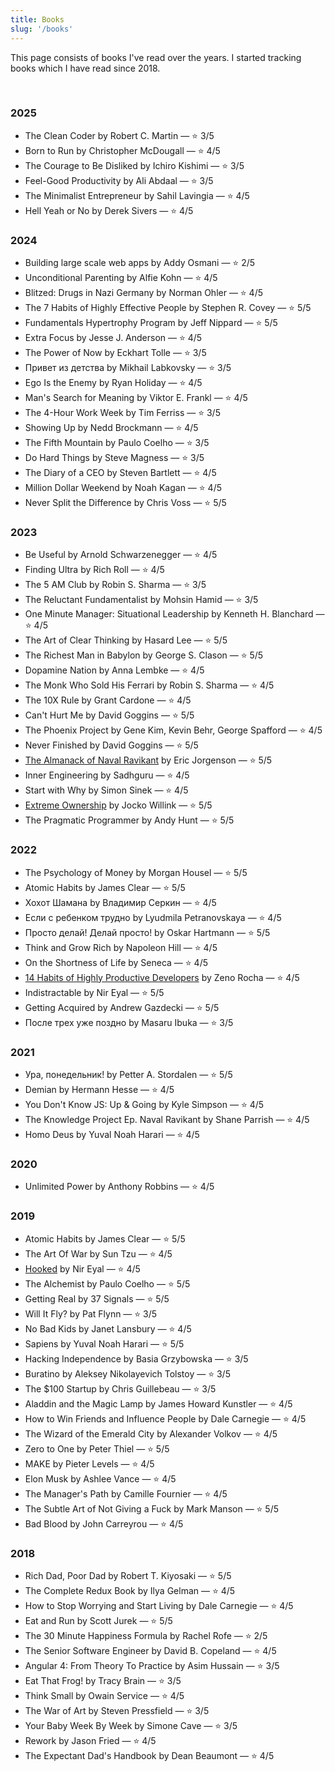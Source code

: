 ```yaml
---
title: Books
slug: '/books'
---
```


This page consists of books I've read over the years. I started tracking books which I have read since 2018.

<br />

### 2025

- The Clean Coder by Robert C. Martin — ⭐ 3/5
- Born to Run by Christopher McDougall — ⭐ 4/5
- The Courage to Be Disliked by Ichiro Kishimi — ⭐ 3/5
- Feel-Good Productivity by Ali Abdaal — ⭐ 3/5
- The Minimalist Entrepreneur by Sahil Lavingia — ⭐ 4/5
- Hell Yeah or No by Derek Sivers — ⭐ 4/5

### 2024

- Building large scale web apps by Addy Osmani — ⭐ 2/5
- Unconditional Parenting by Alfie Kohn — ⭐ 4/5
- Blitzed: Drugs in Nazi Germany by Norman Ohler — ⭐ 4/5
- The 7 Habits of Highly Effective People by Stephen R. Covey — ⭐ 5/5
- Fundamentals Hypertrophy Program by Jeff Nippard — ⭐ 5/5
- Extra Focus by Jesse J. Anderson — ⭐ 4/5
- The Power of Now by Eckhart Tolle — ⭐ 3/5
- Привет из детства by Mikhail Labkovsky — ⭐ 3/5
- Ego Is the Enemy by Ryan Holiday — ⭐ 4/5
- Man's Search for Meaning by Viktor E. Frankl — ⭐ 4/5
- The 4-Hour Work Week by Tim Ferriss — ⭐ 3/5
- Showing Up by Nedd Brockmann — ⭐ 4/5
- The Fifth Mountain by Paulo Coelho — ⭐ 3/5
- Do Hard Things by Steve Magness — ⭐ 3/5
- The Diary of a CEO by Steven Bartlett — ⭐ 4/5
- Million Dollar Weekend by Noah Kagan — ⭐ 4/5
- Never Split the Difference by Chris Voss — ⭐ 5/5

### 2023

- Be Useful by Arnold Schwarzenegger — ⭐ 4/5
- Finding Ultra by Rich Roll — ⭐ 4/5
- The 5 AM Club by Robin S. Sharma — ⭐ 3/5
- The Reluctant Fundamentalist by Mohsin Hamid — ⭐ 3/5
- One Minute Manager: Situational Leadership by Kenneth H. Blanchard — ⭐ 4/5
- The Art of Clear Thinking by Hasard Lee — ⭐ 5/5
- The Richest Man in Babylon by George S. Clason — ⭐ 5/5
- Dopamine Nation by Anna Lembke — ⭐ 4/5
- The Monk Who Sold His Ferrari by Robin S. Sharma — ⭐ 4/5
- The 10X Rule by Grant Cardone — ⭐ 4/5
- Can't Hurt Me by David Goggins — ⭐ 5/5
- The Phoenix Project by Gene Kim, Kevin Behr, George Spafford — ⭐ 4/5
- Never Finished by David Goggins — ⭐ 5/5
- [The Almanack of Naval Ravikant](/almanack-of-naval-ravikant-book-notes) by Eric Jorgenson — ⭐ 5/5
- Inner Engineering by Sadhguru — ⭐ 4/5
- Start with Why by Simon Sinek — ⭐ 4/5
- [Extreme Ownership](/extreme-ownership-book-notes) by Jocko Willink — ⭐ 5/5
- The Pragmatic Programmer by Andy Hunt — ⭐ 5/5

### 2022

- The Psychology of Money by Morgan Housel — ⭐ 5/5
- Atomic Habits by James Clear — ⭐ 5/5
- Хохот Шамана by Владимир Серкин — ⭐ 4/5
- Если с ребенком трудно by Lyudmila Petranovskaya — ⭐ 4/5
- Просто делай! Делай просто! by Oskar Hartmann — ⭐ 5/5
- Think and Grow Rich by Napoleon Hill — ⭐ 4/5
- On the Shortness of Life by Seneca — ⭐ 4/5
- [14 Habits of Highly Productive Developers](/14-habits-book-notes) by Zeno Rocha — ⭐ 4/5
- Indistractable by Nir Eyal — ⭐ 5/5
- Getting Acquired by Andrew Gazdecki — ⭐ 5/5
- После трех уже поздно by Masaru Ibuka — ⭐ 3/5

### 2021

- Ура, понедельник! by Petter A. Stordalen — ⭐ 5/5
- Demian by Hermann Hesse — ⭐ 4/5
- You Don't Know JS: Up & Going by Kyle Simpson — ⭐ 4/5
- The Knowledge Project Ep. Naval Ravikant by Shane Parrish — ⭐ 4/5
- Homo Deus by Yuval Noah Harari — ⭐ 4/5

### 2020

- Unlimited Power by Anthony Robbins — ⭐ 4/5

### 2019

- Atomic Habits by James Clear — ⭐ 5/5
- The Art Of War by Sun Tzu — ⭐ 4/5
- [Hooked](/hooked-book-notes) by Nir Eyal — ⭐ 4/5
- The Alchemist by Paulo Coelho — ⭐ 5/5
- Getting Real by 37 Signals — ⭐ 5/5
- Will It Fly? by Pat Flynn — ⭐ 3/5
- No Bad Kids by Janet Lansbury — ⭐ 4/5
- Sapiens by Yuval Noah Harari — ⭐ 5/5
- Hacking Independence by Basia Grzybowska — ⭐ 3/5
- Buratino by Aleksey Nikolayevich Tolstoy — ⭐ 3/5
- The $100 Startup by Chris Guillebeau — ⭐ 3/5
- Aladdin and the Magic Lamp by James Howard Kunstler — ⭐ 4/5
- How to Win Friends and Influence People by Dale Carnegie — ⭐ 4/5
- The Wizard of the Emerald City by Alexander Volkov — ⭐ 4/5
- Zero to One by Peter Thiel — ⭐ 5/5
- MAKE by Pieter Levels — ⭐ 4/5
- Elon Musk by Ashlee Vance — ⭐ 4/5
- The Manager's Path by Camille Fournier — ⭐ 4/5
- The Subtle Art of Not Giving a Fuck by Mark Manson — ⭐ 5/5
- Bad Blood by John Carreyrou — ⭐ 4/5

### 2018

- Rich Dad, Poor Dad by Robert T. Kiyosaki — ⭐ 5/5
- The Complete Redux Book by Ilya Gelman — ⭐ 4/5
- How to Stop Worrying and Start Living by Dale Carnegie — ⭐ 4/5
- Eat and Run by Scott Jurek — ⭐ 5/5
- The 30 Minute Happiness Formula by Rachel Rofe — ⭐ 2/5
- The Senior Software Engineer by David B. Copeland — ⭐ 4/5
- Angular 4: From Theory To Practice by Asim Hussain — ⭐ 3/5
- Eat That Frog! by Tracy Brain — ⭐ 3/5
- Think Small by Owain Service — ⭐ 4/5
- The War of Art by Steven Pressfield — ⭐ 3/5
- Your Baby Week By Week by Simone Cave — ⭐ 3/5
- Rework by Jason Fried — ⭐ 4/5
- The Expectant Dad's Handbook by Dean Beaumont — ⭐ 4/5
